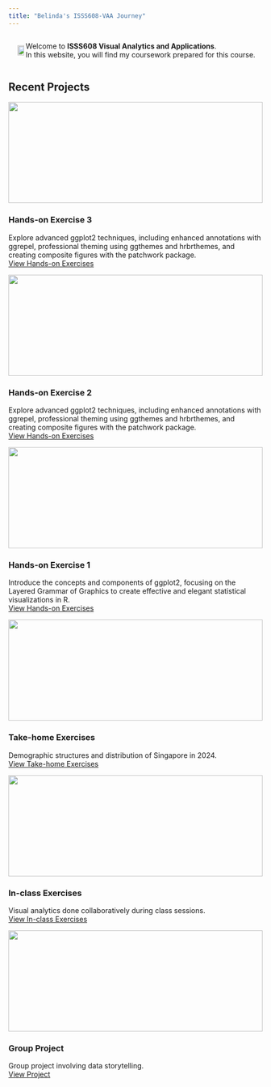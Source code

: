 ```yaml
---
title: "Belinda's ISSS608-VAA Journey"
---
```


::::: {.row style="display: flex; align-items: center; justify-content: center;"}
::: {.col-md-6 style="text-align: center;"}
<img src="images/logo.png" style="width: 80%; max-width: 300px;"/>
:::

::: {.col-md-6 style="text-align: left;"}
Welcome to **ISSS608 Visual Analytics and Applications**.\
In this website, you will find my coursework prepared for this course.
:::
:::::

## Recent Projects

::::::::::::::: grid
:::: g-col-6
::: card
![](images/HOE3OV.png){width="100%" height="200px"}

### Hands-on Exercise 3

Explore advanced ggplot2 techniques, including enhanced annotations with ggrepel, professional theming using ggthemes and hrbrthemes, and creating composite figures with the patchwork package.\
[View Hands-on Exercises](Hands-on_Ex/Hands-on_Ex03/Hands-on_Ex03.qmd)
:::
::::

:::: g-col-6
::: card
![](images/HOE2.png){width="100%" height="200px"}

### Hands-on Exercise 2

Explore advanced ggplot2 techniques, including enhanced annotations with ggrepel, professional theming using ggthemes and hrbrthemes, and creating composite figures with the patchwork package.\
[View Hands-on Exercises](Hands-on_Ex/Hands-on_Ex02/Hands-on_Ex02.qmd)
:::
::::

:::: g-col-6
::: card
![](images/Handsonex1.png){width="100%" height="200px"}

### Hands-on Exercise 1

Introduce the concepts and components of ggplot2, focusing on the Layered Grammar of Graphics to create effective and elegant statistical visualizations in R.\
[View Hands-on Exercises](Hands-on_Ex/Hands-on_Ex01/Hands-on_Ex01.qmd)
:::
::::

:::: g-col-6
::: card
![](images/Upcoming.png){width="100%" height="200px"}

### Take-home Exercises

Demographic structures and distribution of Singapore in 2024.\
[View Take-home Exercises](Take-home_Ex/Take-home_Ex01/Take-home_Ex01.qmd)
:::
::::

:::: g-col-6
::: card
![](images/TOE1.png){width="100%" height="200px"}

### In-class Exercises

Visual analytics done collaboratively during class sessions.\
[View In-class Exercises](In-class_Ex/In-class_Ex01/In-class_Ex01.qmd)
:::
::::

:::: g-col-6
::: card
![](images/Upcoming.png){width="100%" height="200px"}


### Group Project

Group project involving data storytelling.\
[View Project](project/project-overview.qmd)
:::
::::
:::::::::::::::
